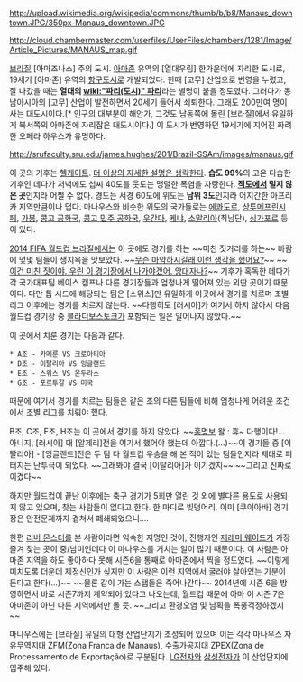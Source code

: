 http://upload.wikimedia.org/wikipedia/commons/thumb/b/b8/Manaus_downtown.JPG/350px-Manaus_downtown.JPG

http://cloud.chambermaster.com/userfiles/UserFiles/chambers/1281/Image/Article_Pictures/MANAUS_map.gif

[[브라질]] [아마조나스] 주의 도시. [[아마존]] 유역의 [열대우림] 한가운데에 자리한 도시로, 19세기 [아마존] 유역의 [[항구]]도시로 개발되었다. 한때 [고무] 산업으로 번영을 누렸고, 잘 나갔을 때는 '''열대의 [[wiki:"파리(도시)" 파리]]'''라는 별명이 붙을 정도였다. 그러다가 동남아시아의 [고무] 산업이 발전하면서 20세기 들어서 쇠퇴한다. 그래도 200만여 명이 사는 대도시이다.[* 인구의 대부분이 해안가, 그것도 남동쪽에 몰린 [브라질]에서 유일하게 북서쪽의 아마존에 자리잡은 대도시이다.] 이 도시가 번영하던 19세기에 지어진 화려한 오페라 하우스가 유명하다.

http://srufaculty.sru.edu/james.hughes/201/Brazil-SSAm/images/manaus.gif

이 곳의 기후는 [[헬게이트]]. [[더 이상의 자세한 설명은 생략한다]]. '''습도 99%'''의 고온 다습한 기후인 데다가 저녁에도 섭씨 40도를 웃도는 맹렬한 폭염을 자랑한다. '''[[적도]]에서 멀지 않은 곳'''인지라 어쩔 수 없다. 경도는 서경 60도에 위도는 '''남위 3도'''인지라 어지간한 아프리카 지역만큼이나 덥다. 마나우스와 비슷한 위도의 국가들로는 [[에콰도르]], [[상투메프린시페]], [[가봉]], [[콩고 공화국]], [[콩고 민주 공화국]], [[우간다]], [[케냐]], [[소말리아]](최남단), [[싱가포르]] 등이 있다.

[[2014 FIFA 월드컵 브라질]]에서는 이 곳에도 경기를 하는 ~~미친 짓거리를 하는~~ 바람에 몇몇 팀들이 생지옥을 맛보았다. ~~[[무슨 마약하시길래 이런 생각을 했어요?]]~~ ~~[[장비를 정지합니다|이건 미친 짓이야. 우린 이 경기장에서 나가야겠어. 앙대자나?]]~~ 기후가 혹독한 데다가 각 국가대표팀 베이스 캠프나 다른 경기장들과 엄청나게 떨어져 있는 외딴 곳이기 때문이다. 다만 톱 시드에 해당되는 팀은 [스위스]만 유일하게 이곳에서 경기를 치르며 조별리그 이후에는 경기를 치르지 않는다. ~~다행히도 [러시아]가 여기서 하지 않아서 다음 월드컵 경기장 중 [[블라디보스토크]]가 포함되는 일은 일어나지 않았다.~~

이 곳에서 치룬 경기는 다음과 같다.

 * A조 - 카메룬 VS 크로아티아 
 * D조 - 이탈리아 VS 잉글랜드
 * E조 - 스위스 VS 온두라스
 * G조 - 포르투갈 VS 미국

때문에 여기서 경기를 치르는 팀들은 같은 조의 다른 팀들에 비해 엄청나게 어려운 조건에서 조별 리그를 치뤄야 했다. 

B조, C조, F조, H조는 이 곳에서 경기를 하지 않았다. ~~[[홍명보]] 왈 : 휴~ 다행이다!... 아니지, [러시아] 대 [알제리]전을 여기서 했어야 했는데 아깝다.(…)~~이 경기들 중 [이탈리아] - [잉글랜드]전은 두 팀 다 월드컵 우승을 해 본 적이 있는 팀들인지라 제대로 피터지는 난투극이 되었다. ~~그래봐야 결국 [이탈리아]가 이기겠지~~ ~~그리고 진짜로 이겼다~~

하지만 월드컵이 끝난 이후에는 축구 경기가 5회만 열린 것 외에 별다른 용도로 사용되지 않고 있으며, 찾는 사람들이 없다고 한다. 한 마디로 빚덩어리. 이미 [쿠이아바] 경기장은 안전문제까지 겹쳐서 폐쇄되었으니....

한편 [[리버 몬스터]]를 본 사람이라면 익숙한 지명인 것이, 진행자인 [[제레미 웨이드]]가 가장 즐겨 찾는 곳이 중/남미인데다 이 마나우스를 거치는 일이 많기 때문이다. 이 사람은 아마존 지역을 하도 좋아하다 못해 시즌6을 통째로 아마존에서 찍을 정도였다. ~~이렇게 미치도록 더운데 제정신인가 싶지만 이 사람은 이런 지역에서 굴러야 살아있는 기분이 든다고 한다(...)~~  ~~물론 같이 가는 스탭들은 죽어나간다~~ 2014년에 시즌 6을 방영하면서 바로 시즌7까지 계약되어 있다고 나오는데, 월드컵 때문에 아마 이 시즌 7은 아마존이 아닌 다른 지역에서만 돌 듯. ~~그리고 환경오염 및 남획을 폭풍걱정하겠지~~

마나우스에는 [브라질] 유일의 대형 산업단지가 조성되어 있으며 이는 각각 마나우스 자유무역지대 ZFM(Zona Franca de Manaus), 수출가공지대 ZPEX(Zona de Processamento de Exportação)로 구분된다. [[LG전자]]와 [[삼성전자]]가 이 산업단지에 입주해 있다.

